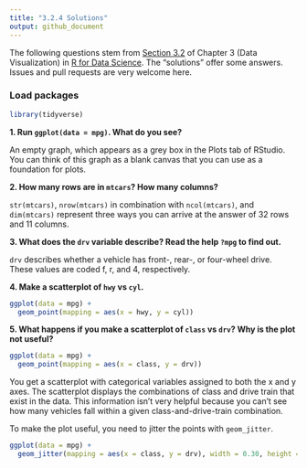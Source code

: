 ```yaml
---
title: "3.2.4 Solutions"
output: github_document
---
```


The following questions stem from 
[Section 3.2](http://r4ds.had.co.nz/data-visualisation.html#first-steps) of Chapter 3 (Data Visualization) in [R for Data Science](http://r4ds.had.co.nz/). The "solutions" offer some answers. Issues and pull requests are very welcome here.

### Load packages

```r
library(tidyverse) 
```

**1. Run `ggplot(data = mpg)`. What do you see?**

An empty graph, which appears as a grey box in the Plots tab of RStudio. You can think of this graph as a blank canvas that you can use as a foundation for plots.

**2. How many rows are in `mtcars`? How many columns?**

`str(mtcars)`, `nrow(mtcars)` in combination with `ncol(mtcars)`, and `dim(mtcars)` represent three ways you can arrive at the answer of 32 rows and 11 columns.

**3. What does the `drv` variable describe? Read the help `?mpg` to find out.**

`drv` describes whether a vehicle has front-, rear-, or four-wheel drive. These values are coded f, r, and 4, respectively.

**4. Make a scatterplot of `hwy` vs `cyl`.**

```r
ggplot(data = mpg) +
  geom_point(mapping = aes(x = hwy, y = cyl))
```

**5. What happens if you make a scatterplot of `class` vs `drv`? Why is the plot not useful?**

```r
ggplot(data = mpg) +
  geom_point(mapping = aes(x = class, y = drv))
```

You get a scatterplot with categorical variables assigned to both the x and y axes. The scatterplot displays the combinations of class and drive train that exist in the data. This information isn't very helpful because you can't see how many vehicles fall within a given class-and-drive-train combination. 

To make the plot useful, you need to jitter the points with `geom_jitter`.

```r
ggplot(data = mpg) +
  geom_jitter(mapping = aes(x = class, y = drv), width = 0.30, height = 0.30)
```